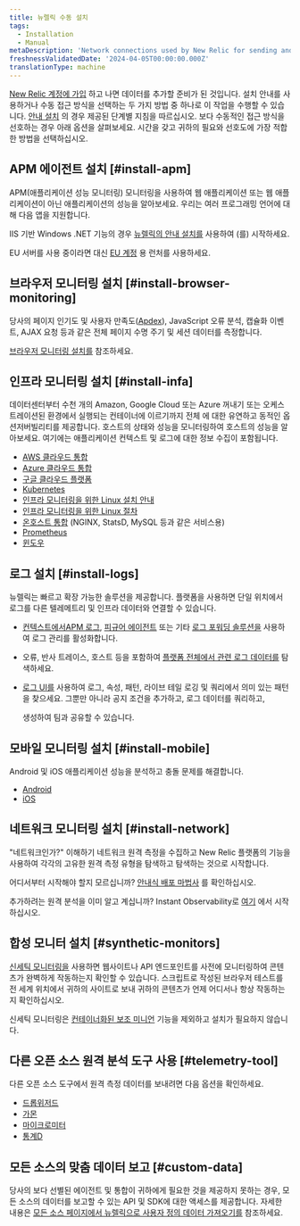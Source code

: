 ```yaml
---
title: 뉴렐릭 수동 설치
tags:
  - Installation
  - Manual
metaDescription: 'Network connections used by New Relic for sending and receiving data: IP addresses, domains, ports, endpoints.'
freshnessValidatedDate: '2024-04-05T00:00:00.000Z'
translationType: machine
---
```


[New Relic 계정에 가입](https://newrelic.com/signup) 하고 나면 데이터를 추가할 준비가 된 것입니다. 설치 안내를 사용하거나 수동 접근 방식을 선택하는 두 가지 방법 중 하나로 이 작업을 수행할 수 있습니다. [안내 설치](https://one.newrelic.com/launcher/nr1-core.explorer?pane=eyJuZXJkbGV0SWQiOiJucjEtY29yZS5saXN0aW5nIn0=&cards%5B0%5D=eyJuZXJkbGV0SWQiOiJucjEtaW5zdGFsbC1uZXdyZWxpYy5ucjEtaW5zdGFsbC1uZXdyZWxpYyIsImFjdGl2ZUNvbXBvbmVudCI6IlZUU09FbnZpcm9ubWVudCIsInBhdGgiOiJndWlkZWQifQ==) 의 경우 제공된 단계별 지침을 따르십시오. 보다 수동적인 접근 방식을 선호하는 경우 아래 옵션을 살펴보세요. 시간을 갖고 귀하의 필요와 선호도에 가장 적합한 방법을 선택하십시오.

## APM 에이전트 설치 [#install-apm]

APM(애플리케이션 성능 모니터링) 모니터링을 사용하여 웹 애플리케이션 또는 웹 애플리케이션이 아닌 애플리케이션의 성능을 알아보세요. 우리는 여러 프로그래밍 언어에 대해 다음 앱을 지원합니다.

<TechTileGrid>
  <TechTile
    name="C agent"
    icon="logo-c"
    to="/docs/agents/c-sdk/install-configure/install-c-sdk-compile-link-your-code/"
  />

  <TechTile
    name="Go agent"
    icon="logo-go"
    to="/docs/agents/go-agent/get-started/get-new-relic-go/"
  />

  <TechTile
    name="Java agent"
    icon="logo-java"
    to="/docs/agents/java-agent/installation/install-java-agent/"
  />

  <TechTile
    name=".NET agent"
    icon="logo-dotnet"
    to="/install/dotnet"
  />

  <TechTile
    name="Node.js agent"
    icon="logo-nodejs"
    to="/docs/agents/nodejs-agent/installation-configuration/install-maintain-nodejs"
  />

  <TechTile
    name="PHP agent"
    icon="logo-php"
    to="/docs/agents/php-agent/installation/php-agent-installation-overview"
  />

  <TechTile
    name="Python agent"
    icon="logo-python"
    to="/docs/apm/agents/python-agent/installation"
  />

  <TechTile
    name="Ruby agent"
    icon="logo-ruby"
    to="/docs/agents/ruby-agent/installation-configuration/ruby-agent-installation"
  />
</TechTileGrid>

IIS 기반 Windows .NET 기능의 경우 [뉴렐릭의 안내 설치를](https://one.newrelic.com/launcher/nr1-core.home?pane=eyJuZXJkbGV0SWQiOiJucjEtY29yZS5ob21lLXNjcmVlbiJ9&cards%5B0%5D=eyJuZXJkbGV0SWQiOiJucjEtaW5zdGFsbC1uZXdyZWxpYy5ucjEtaW5zdGFsbC1uZXdyZWxpYyIsInBhdGgiOiJhcG0iLCJsYW5ndWFnZSI6ICJkb3RuZXQiLCAicmVjaXBlTmFtZSI6ICJkb3RuZXQtYWdlbnQtaW5zdGFsbGVyIiwgImluaXRpYWxBY3Rpb25JbmRleCI6MiwiYWNjb3VudElkIjpudWxsfQ==) 사용하여 <InlinePopover type="apm"/>(를) 시작하세요.

EU 서버를 사용 중이라면 대신 [EU 계정](https://one.eu.newrelic.com/launcher/nr1-core.home?pane=eyJuZXJkbGV0SWQiOiJucjEtY29yZS5ob21lLXNjcmVlbiJ9&cards%5B0%5D=eyJuZXJkbGV0SWQiOiJucjEtaW5zdGFsbC1uZXdyZWxpYy5ucjEtaW5zdGFsbC1uZXdyZWxpYyIsInBhdGgiOiJhcG0iLCJsYW5ndWFnZSI6ICJkb3RuZXQiLCAicmVjaXBlTmFtZSI6ICJkb3RuZXQtYWdlbnQtaW5zdGFsbGVyIiwgImluaXRpYWxBY3Rpb25JbmRleCI6MiwiYWNjb3VudElkIjpudWxsfQ==) 용 런처를 사용하세요.

## 브라우저 모니터링 설치 [#install-browser-monitoring]

당사의 <InlinePopover type="browser"/>페이지 인기도 및 사용자 만족도([Apdex](/docs/apm/new-relic-apm/apdex/apdex-measure-user-satisfaction/)), JavaScript 오류 분석, 캡슐화 이벤트, AJAX 요청 등과 같은 전체 페이지 수명 주기 및 세션 데이터를 측정합니다.

[브라우저 모니터링 설치를](/docs/browser/browser-monitoring/installation/install-browser-monitoring-agent/) 참조하세요.

## 인프라 모니터링 설치 [#install-infa]

데이터센터부터 수천 개의 Amazon, Google Cloud 또는 Azure 꺼내기 또는 오케스트레이션된 환경에서 실행되는 컨테이너에 이르기까지 전체 <InlinePopover type="infrastructure"/>에 대한 유연하고 동적인 옵션저버빌리티를 제공합니다. 호스트의 상태와 성능을 모니터링하여 호스트의 성능을 알아보세요. 여기에는 애플리케이션 컨텍스트 및 로그에 대한 정보 수집이 포함됩니다.

* [AWS 클라우드 통합](/docs/infrastructure/amazon-integrations/connect/connect-aws-new-relic-infrastructure-monitoring/)
* [Azure 클라우드 통합](/docs/infrastructure/microsoft-azure-integrations/get-started/activate-azure-integrations/)
* [구글 클라우드 플랫폼](/docs/infrastructure/google-cloud-platform-integrations/get-started/connect-google-cloud-platform-services-new-relic/)
* [Kubernetes](/install/kubernetes)
* [인프라 모니터링을 위한 Linux 설치 안내](https://one.newrelic.com/launcher/nr1-core.explorer?pane=eyJuZXJkbGV0SWQiOiJucjEtY29yZS5saXN0aW5nIn0=&cards%5B0%5D=eyJuZXJkbGV0SWQiOiJucjEtaW5zdGFsbC1uZXdyZWxpYy5ucjEtaW5zdGFsbC1uZXdyZWxpYyIsImFjdGl2ZUNvbXBvbmVudCI6IlZUU09FbnZpcm9ubWVudCIsInBhdGgiOiJndWlkZWQifQ==)
* [인프라 모니터링을 위한 Linux 절차](/docs/infrastructure/install-infrastructure-agent/linux-installation/install-infrastructure-monitoring-agent-linux/#manual-install)
* [온호스트 통합](/docs/infrastructure/host-integrations/installation/install-infrastructure-host-integrations/) (NGINX, StatsD, MySQL 등과 같은 서비스용)
* [Prometheus](/docs/infrastructure/prometheus-integrations/get-started/send-prometheus-metric-data-new-relic/)
* [윈도우](/docs/infrastructure/install-infrastructure-agent/windows-installation/install-infrastructure-monitoring-agent-windows/#install-manual)

## 로그 설치 [#install-logs]

뉴렐릭는 빠르고 확장 가능한 솔루션을 제공합니다. <InlinePopover type="logs"/>플랫폼을 사용하면 단일 위치에서 로그를 다른 텔레메트리 및 인프라 데이터와 연결할 수 있습니다.

* [컨텍스트에서APM 로그](/docs/logs/logs-context/get-started-logs-context/), [피규어 에이전트](/docs/logs/forward-logs/forward-your-logs-using-infrastructure-agent/) 또는 기타 [로그 포워딩 솔루션을](/docs/logs/forward-logs/enable-log-management-new-relic/) 사용하여 로그 관리를 활성화합니다.

* 오류, 반사 트레이스, 호스트 등을 포함하여 [플랫폼 전체에서 관련 로그 데이터를](/docs/logs/logs-context/get-started-logs-context/#response-time-example) 탐색하세요.

* [로그 UI를](/docs/logs/ui-data/use-logs-ui/) 사용하여 로그, 속성, 패턴, 라이브 테일 로깅 및 쿼리에서 의미 있는 패턴을 찾으세요. 그뿐만 아니라 공지 조건을 추가하고, 로그 데이터를 쿼리하고,

  <InlinePopover type="dashboards"/>

  생성하여 팀과 공유할 수 있습니다.

## 모바일 모니터링 설치 [#install-mobile]

Android 및 iOS 애플리케이션 성능을 분석하고 충돌 문제를 해결합니다.

* [Android](/docs/mobile-monitoring/new-relic-mobile-android/get-started/introduction-new-relic-mobile-android/)
* [iOS](/docs/mobile-monitoring/new-relic-mobile-ios/get-started/introduction-new-relic-mobile-ios/)

## 네트워크 모니터링 설치 [#install-network]

"네트워크인가?" 이해하기 네트워크 원격 측정을 수집하고 New Relic 플랫폼의 기능을 사용하여 각각의 고유한 원격 측정 유형을 탐색하고 탐색하는 것으로 시작합니다.

어디서부터 시작해야 할지 모르십니까? [안내식 배포 마법사](https://one.newrelic.com/network-performance-monitoring) 를 확인하십시오.

추가하려는 원격 분석을 이미 알고 계십니까? Instant Observability로 [여기](https://onenr.io/0VjYDqkZ3R0) 에서 시작하십시오.

## 합성 모니터 설치 [#synthetic-monitors]

[신세틱 모니터링을](/docs/synthetics/synthetic-monitoring/getting-started/get-started-synthetic-monitoring/) 사용하면 웹사이트나 API 엔드포인트를 사전에 모니터링하여 콘텐츠가 완벽하게 작동하는지 확인할 수 있습니다. 스크립트로 작성된 브라우저 테스트를 전 세계 위치에서 귀하의 사이트로 보내 귀하의 콘텐츠가 언제 어디서나 항상 작동하는지 확인하십시오.

신세틱 모니터링은 [컨테이너화된 보조 미니언](/docs/synthetics/synthetic-monitoring/private-locations/install-containerized-private-minions-cpms/) 기능을 제외하고 설치가 필요하지 않습니다.

## 다른 오픈 소스 원격 분석 도구 사용 [#telemetry-tool]

다른 오픈 소스 도구에서 원격 측정 데이터를 보내려면 다음 옵션을 확인하세요.

* [드롭위저드](/docs/more-integrations/open-source-telemetry-integrations/dropwizard/dropwizard-reporter/)
* [가몬](/docs/more-integrations/open-source-telemetry-integrations/kamon/kamon-reporter/)
* [마이크로미터](/docs/more-integrations/open-source-telemetry-integrations/micrometer/micrometer-metrics-registry)
* [통계D](/docs/more-integrations/open-source-telemetry-integrations/statsd/statsd-monitoring-integration)

## 모든 소스의 맞춤 데이터 보고 [#custom-data]

당사의 보다 선별된 에이전트 및 통합이 귀하에게 필요한 것을 제공하지 못하는 경우, 모든 소스의 데이터를 보고할 수 있는 API 및 SDK에 대한 액세스를 제공합니다. 자세한 내용은 [모든 소스 페이지에서 뉴렐릭으로 사용자 정의 데이터 가져오기를](/docs/data-apis/custom-data/get-custom-data-from-any-source/) 참조하세요.
